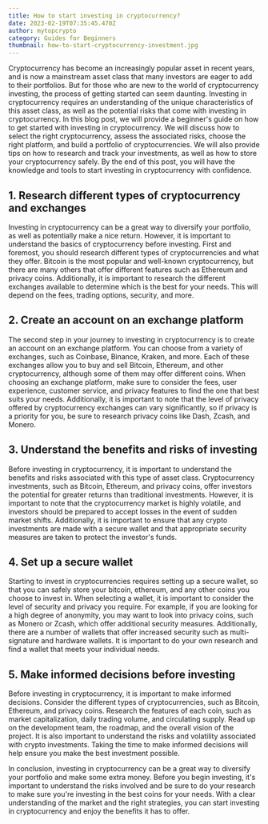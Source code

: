 ```yaml
---
title: How to start investing in cryptocurrency?
date: 2023-02-19T07:35:45.470Z
author: mytopcrypto
category: Guides for Beginners
thumbnail: how-to-start-cryptocurrency-investment.jpg
---
```

Cryptocurrency has become an increasingly popular asset in recent years, and is now a mainstream asset class that many investors are eager to add to their portfolios. But for those who are new to the world of cryptocurrency investing, the process of getting started can seem daunting. Investing in cryptocurrency requires an understanding of the unique characteristics of this asset class, as well as the potential risks that come with investing in cryptocurrency. In this blog post, we will provide a beginner's guide on how to get started with investing in cryptocurrency. We will discuss how to select the right cryptocurrency, assess the associated risks, choose the right platform, and build a portfolio of cryptocurrencies. We will also provide tips on how to research and track your investments, as well as how to store your cryptocurrency safely. By the end of this post, you will have the knowledge and tools to start investing in cryptocurrency with confidence.

## 1. Research different types of cryptocurrency and exchanges

Investing in cryptocurrency can be a great way to diversify your portfolio, as well as potentially make a nice return. However, it is important to understand the basics of cryptocurrency before investing. First and foremost, you should research different types of cryptocurrencies and what they offer. Bitcoin is the most popular and well-known cryptocurrency, but there are many others that offer different features such as Ethereum and privacy coins. Additionally, it is important to research the different exchanges available to determine which is the best for your needs. This will depend on the fees, trading options, security, and more.

## 2. Create an account on an exchange platform

The second step in your journey to investing in cryptocurrency is to create an account on an exchange platform. You can choose from a variety of exchanges, such as Coinbase, Binance, Kraken, and more. Each of these exchanges allow you to buy and sell Bitcoin, Ethereum, and other cryptocurrency, although some of them may offer different coins. When choosing an exchange platform, make sure to consider the fees, user experience, customer service, and privacy features to find the one that best suits your needs. Additionally, it is important to note that the level of privacy offered by cryptocurrency exchanges can vary significantly, so if privacy is a priority for you, be sure to research privacy coins like Dash, Zcash, and Monero.

## 3. Understand the benefits and risks of investing

Before investing in cryptocurrency, it is important to understand the benefits and risks associated with this type of asset class. Cryptocurrency investments, such as Bitcoin, Ethereum, and privacy coins, offer investors the potential for greater returns than traditional investments. However, it is important to note that the cryptocurrency market is highly volatile, and investors should be prepared to accept losses in the event of sudden market shifts. Additionally, it is important to ensure that any crypto investments are made with a secure wallet and that appropriate security measures are taken to protect the investor's funds.

## 4. Set up a secure wallet

Starting to invest in cryptocurrencies requires setting up a secure wallet, so that you can safely store your bitcoin, ethereum, and any other coins you choose to invest in. When selecting a wallet, it is important to consider the level of security and privacy you require. For example, if you are looking for a high degree of anonymity, you may want to look into privacy coins, such as Monero or Zcash, which offer additional security measures. Additionally, there are a number of wallets that offer increased security such as multi-signature and hardware wallets. It is important to do your own research and find a wallet that meets your individual needs.

## 5. Make informed decisions before investing

Before investing in cryptocurrency, it is important to make informed decisions. Consider the different types of cryptocurrencies, such as Bitcoin, Ethereum, and privacy coins. Research the features of each coin, such as market capitalization, daily trading volume, and circulating supply. Read up on the development team, the roadmap, and the overall vision of the project. It is also important to understand the risks and volatility associated with crypto investments. Taking the time to make informed decisions will help ensure you make the best investment possible.

In conclusion, investing in cryptocurrency can be a great way to diversify your portfolio and make some extra money. Before you begin investing, it's important to understand the risks involved and be sure to do your research to make sure you're investing in the best coins for your needs. With a clear understanding of the market and the right strategies, you can start investing in cryptocurrency and enjoy the benefits it has to offer.